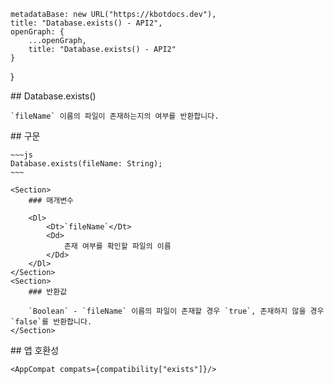 
    metadataBase: new URL("https://kbotdocs.dev"),
    title: "Database.exists() - API2",
    openGraph: {
        ...openGraph,
        title: "Database.exists() - API2"
    }
}

<Section>
    ## Database.exists()

    `fileName` 이름의 파일이 존재하는지의 여부를 반환합니다.
</Section>
<Section>
    ## 구문

    ~~~js
    Database.exists(fileName: String);
    ~~~

    <Section>
        ### 매개변수

        <Dl>
            <Dt>`fileName`</Dt>
            <Dd>
                존재 여부를 확인할 파일의 이름
            </Dd>
        </Dl>
    </Section>
    <Section>
        ### 반환값

        `Boolean` - `fileName` 이름의 파일이 존재할 경우 `true`, 존재하지 않을 경우 `false`를 반환합니다.
    </Section>
</Section>
<Section>
    ## 앱 호환성

    <AppCompat compats={compatibility["exists"]}/>
</Section>
